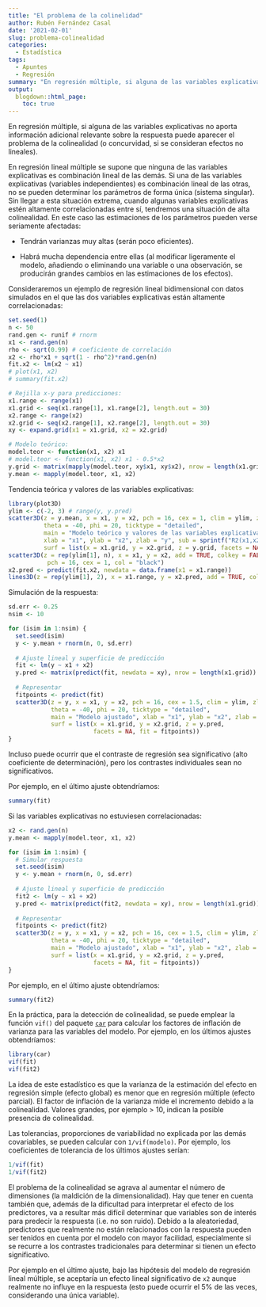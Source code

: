 ```yaml
---
title: "El problema de la colinelidad"
author: Rubén Fernández Casal
date: '2021-02-01'
slug: problema-colinealidad
categories:
  - Estadística
tags:
  - Apuntes
  - Regresión
summary: "En regresión múltiple, si alguna de las variables explicativas no aporta información adicional relevante sobre la respuesta puede aparecer el problema de la colinealidad."
output:
  blogdown::html_page:
    toc: true  
---
```



En regresión múltiple, si alguna de las variables explicativas no aporta información adicional relevante sobre la respuesta puede aparecer el problema de la colinealidad (o concurvidad, si se consideran efectos no lineales). 

En regresión lineal múltiple se supone que ninguna de las variables explicativas es combinación lineal de las demás.
Si una de las variables explicativas (variables independientes) es combinación lineal de las otras, no se pueden determinar los parámetros de forma única (sistema singular).
Sin llegar a esta situación extrema, cuando algunas variables explicativas estén altamente correlacionadas entre sí, tendremos una situación de alta colinealidad.
En este caso las estimaciones de los parámetros pueden verse seriamente afectadas:

-   Tendrán varianzas muy altas (serán poco eficientes).

-   Habrá mucha dependencia entre ellas (al modificar ligeramente el
    modelo, añadiendo o eliminando una variable o una observación,
    se producirán grandes cambios en las estimaciones de los efectos).
 
Consideraremos un ejemplo de regresión lineal bidimensional con datos simulados en el que las dos variables explicativas están altamente correlacionadas:

```r
set.seed(1)
n <- 50
rand.gen <- runif # rnorm
x1 <- rand.gen(n)
rho <- sqrt(0.99) # coeficiente de correlación
x2 <- rho*x1 + sqrt(1 - rho^2)*rand.gen(n)
fit.x2 <- lm(x2 ~ x1)
# plot(x1, x2)
# summary(fit.x2)

# Rejilla x-y para predicciones:
x1.range <- range(x1)
x1.grid <- seq(x1.range[1], x1.range[2], length.out = 30)
x2.range <- range(x2)
x2.grid <- seq(x2.range[1], x2.range[2], length.out = 30)
xy <- expand.grid(x1 = x1.grid, x2 = x2.grid)

# Modelo teórico:
model.teor <- function(x1, x2) x1
# model.teor <- function(x1, x2) x1 - 0.5*x2
y.grid <- matrix(mapply(model.teor, xy$x1, xy$x2), nrow = length(x1.grid))
y.mean <- mapply(model.teor, x1, x2)
```

Tendencia teórica y valores de las variables explicativas: 

```r
library(plot3D)
ylim <- c(-2, 3) # range(y, y.pred)
scatter3D(z = y.mean, x = x1, y = x2, pch = 16, cex = 1, clim = ylim, zlim = ylim,
          theta = -40, phi = 20, ticktype = "detailed", 
          main = "Modelo teórico y valores de las variables explicativas",
          xlab = "x1", ylab = "x2", zlab = "y", sub = sprintf("R2(x1,x2) = %.2f", summary(fit.x2)$r.squared),
          surf = list(x = x1.grid, y = x2.grid, z = y.grid, facets = NA))
scatter3D(z = rep(ylim[1], n), x = x1, y = x2, add = TRUE, colkey = FALSE, 
           pch = 16, cex = 1, col = "black")
x2.pred <- predict(fit.x2, newdata = data.frame(x1 = x1.range))
lines3D(z = rep(ylim[1], 2), x = x1.range, y = x2.pred, add = TRUE, colkey = FALSE, col = "black") 
```

Simulación de la respuesta:

```r
sd.err <- 0.25
nsim <- 10

for (isim in 1:nsim) {
  set.seed(isim)
  y <- y.mean + rnorm(n, 0, sd.err)
  
  # Ajuste lineal y superficie de predicción
  fit <- lm(y ~ x1 + x2)
  y.pred <- matrix(predict(fit, newdata = xy), nrow = length(x1.grid)) 
  
  # Representar
  fitpoints <- predict(fit) 
  scatter3D(z = y, x = x1, y = x2, pch = 16, cex = 1.5, clim = ylim, zlim = ylim,
            theta = -40, phi = 20, ticktype = "detailed", 
            main = "Modelo ajustado", xlab = "x1", ylab = "x2", zlab = "y", 
            surf = list(x = x1.grid, y = x2.grid, z = y.pred, 
                        facets = NA, fit = fitpoints))
}
```

Incluso puede ocurrir que el contraste de regresión sea significativo (alto coeficiente de determinación), pero los contrastes individuales sean no significativos. 

Por ejemplo, en el último ajuste obtendríamos:

```r
summary(fit)
```

Si las variables explicativas no estuviesen correlacionadas:

```r
x2 <- rand.gen(n)
y.mean <- mapply(model.teor, x1, x2)

for (isim in 1:nsim) {
  # Simular respuesta
  set.seed(isim)
  y <- y.mean + rnorm(n, 0, sd.err)
  
  # Ajuste lineal y superficie de predicción
  fit2 <- lm(y ~ x1 + x2)
  y.pred <- matrix(predict(fit2, newdata = xy), nrow = length(x1.grid)) 
  
  # Representar
  fitpoints <- predict(fit2) 
  scatter3D(z = y, x = x1, y = x2, pch = 16, cex = 1.5, clim = ylim, zlim = ylim,
            theta = -40, phi = 20, ticktype = "detailed", 
            main = "Modelo ajustado", xlab = "x1", ylab = "x2", zlab = "y", 
            surf = list(x = x1.grid, y = x2.grid, z = y.pred, 
                        facets = NA, fit = fitpoints))
}
```

Por ejemplo, en el último ajuste obtendríamos:
```r
summary(fit2)
```

En la práctica, para la detección de colinealidad, se puede emplear la función
`vif()` del paquete [`car`](https://cran.r-project.org/package=car) para calcular los factores de inflación de varianza para las variables del modelo.
Por ejemplo, en los últimos ajustes obtendríamos:
```r
library(car)
vif(fit)
vif(fit2) 
```
La idea de este estadístico es que la varianza de la estimación del efecto en 
regresión simple (efecto global) es menor que en regresión múltiple (efecto parcial).
El factor de inflación de la varianza mide el incremento debido a la colinealidad.
Valores grandes, por ejemplo > 10, indican la posible presencia de colinealidad.

Las tolerancias, proporciones de variabilidad no explicada por las demás covariables, se pueden calcular con `1/vif(modelo)`.
Por ejemplo, los coeficientes de tolerancia de los últimos ajustes serían:
```r
1/vif(fit)
1/vif(fit2) 
```

El problema de la colinealidad se agrava al aumentar el número de dimensiones (la maldición de la dimensionalidad).
Hay que tener en cuenta también que, además de la dificultad para interpretar el efecto de los predictores, va a resultar más difícil determinar que variables son de interés para predecir la respuesta (i.e. no son ruido). Debido a la aleatoriedad, predictores que realmente no están relacionados con la respuesta pueden ser tenidos en cuenta por el modelo con mayor facilidad, especialmente si se recurre a los contrastes tradicionales para determinar si tienen un efecto significativo. 

Por ejemplo en el último ajuste, bajo las hipótesis del modelo de regresión lineal múltiple, se aceptaría un efecto lineal significativo de `x2` aunque realmente no influye en la respuesta (esto puede ocurrir el 5\% de las veces, considerando una única variable).
